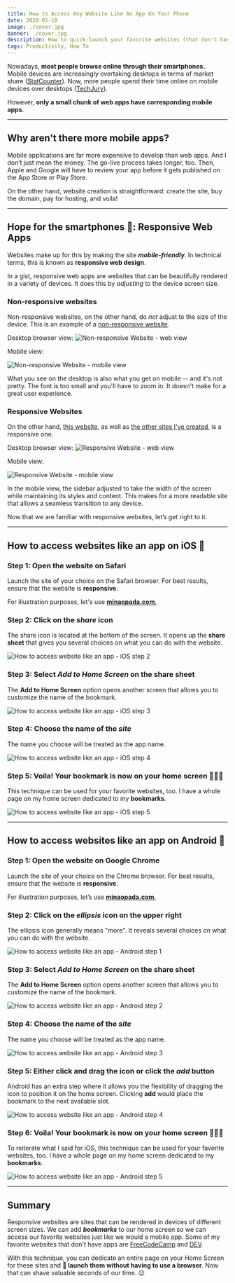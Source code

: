 ```yaml
---
title: How to Access Any Website Like An App On Your Phone
date: 2020-05-10
image: ./cover.jpg
banner: ./cover.jpg
description: How to quick-launch your favorite websites (that don't have mobile apps) on your phone (iOS & Android). Learn about responsive web apps and how they help you access sites on your phone.
tags: Productivity, How To
---
```


Nowadays, **most people browse online through their smartphones.**. Mobile devices are increasingly overtaking desktops in terms of market share ([StatCounter](https://gs.statcounter.com/platform-market-share/desktop-mobile-tablet)). Now, more people spend their time online on mobile devices over desktops ([TechJury](https://techjury.net/stats-about/mobile-vs-desktop-usage/#gref)).

However, **only a small chunk of web apps have corresponding mobile apps**.

---

## Why aren't there more mobile apps?

Mobile applications are far more expensive to develop than web apps. And I don’t just mean the money. The go-live process takes longer, too. Then, Apple and Google will have to review your app before it gets published on the App Store or Play Store.

On the other hand, website creation is straightforward: create the site, buy the domain, pay for hosting, and voila!

---

## Hope for the smartphones 📱: Responsive Web Apps

Websites make up for this by making the site **_mobile-friendly_**. In technical terms, this is known as **responsive web design**.

In a gist, responsive web apps are websites that can be beautifully rendered in a variety of devices. It does this by _adjusting_ to the device screen size.

### Non-responsive websites

Non-responsive websites, on the other hand, do _not_ adjust to the size of the device. This is an example of a [non-responsive website](https://dequeuniversity.com/library/responsive/1-non-responsive).

Desktop browser view:
![Non-responsive Website - web view](./non-responsive-web.png)

Mobile view:

<Row>
<Col>

![Non-responsive Website - mobile view](./non-responsive-mobile.jpg)

</Col>
<Col></Col>
</Row>

What you see on the desktop is also what you get on mobile -- and it's not pretty. The font is too small and you'll have to zoom in. It doesn't make for a great user experience.

### Responsive Websites

On the other hand, [this website](https://minaopada.com), as well as [the other sites I've created](https://minaopada.com/keeping-sane-daily-doses-of-productivity/), is a responsive one.

Desktop browser view:
![Responsive Website - web view](./responsive-web.png)

Mobile view:

<Row>
<Col>

![Responsive Website - mobile view](./responsive-mobile.jpeg)

</Col>
<Col></Col>
</Row>


In the mobile view, the sidebar adjusted to take the width of the screen while maintaining its styles and content. This makes for a more readable site that allows a seamless transition to any device.

Now that we are familiar with responsive websites, let’s get right to it.

---

## How to access websites like an app on iOS 🍎

### Step 1: Open the website on Safari

Launch the site of your choice on the Safari browser. For best results, ensure that the website is **responsive**.

For illustration purposes, let's use [**minaopada.com**.](http://minaopada.com)

### Step 2: Click on the _share_ icon

The share icon is located at the bottom of the screen. It opens up the **share sheet** that gives you several choices on what you can do with the website.

<Row>
<Col>

![How to access website like an app - iOS step 2](./ios/2.jpg)

</Col>
<Col></Col>
</Row>

### Step 3: Select _Add to Home Screen_ on the share sheet

The **Add to Home Screen** option opens another screen that allows you to customize the name of the bookmark.

<Row>
<Col>

![How to access website like an app - iOS step 3](./ios/3.jpg)

</Col>
<Col></Col>
</Row>

### Step 4: Choose the name of the _site_

The name you choose will be treated as the app name.

<Row>
<Col>

![How to access website like an app - iOS step 4](./ios/4.jpg)

</Col>
<Col></Col>
</Row>

### Step 5: Voila! Your bookmark is now on your home screen 💁🏻‍♀️

This technique can be used for your favorite websites, too. I have a whole page on my home screen dedicated to my **bookmarks**.

<Row>
<Col>

![How to access website like an app - iOS step 5](./ios/5.jpg)

</Col>
<Col></Col>
</Row>

---

## How to access websites like an app on Android 🤖

### Step 1: Open the website on Google Chrome

Launch the site of your choice on the Chrome browser. For best results, ensure that the website is **responsive**.

For illustration purposes, let’s use [**minaopada.com**.](http://minaopada.com/)

### Step 2: Click on the _ellipsis_ icon on the upper right

The ellipsis icon generally means "more". It reveals several choices on what you can do with the website.

<Row>
<Col>

![How to access website like an app - Android step 1](./android/1.jpg)

</Col>
<Col></Col>
</Row>

### Step 3: Select _Add to Home Screen_ on the share sheet

The **Add to Home Screen** option opens another screen that allows you to customize the name of the bookmark.

<Row>
<Col>

![How to access website like an app - Android step 2](./android/2.jpg)

</Col>
<Col></Col>
</Row>

### Step 4: Choose the name of the _site_

The name you choose will be treated as the app name.

<Row>
<Col>

![How to access website like an app - Android step 3](./android/3.jpg)

</Col>
<Col></Col>
</Row>

### Step 5: Either click and drag the icon or click the _add_ button

Android has an extra step where it allows you the flexibility of dragging the icon to position it on the home screen. Clicking **add** would place the bookmark to the next available slot.

<Row>
<Col>

![How to access website like an app - Android step 4](./android/4.jpg)

</Col>
<Col></Col>
</Row>

### Step 6: Voila! Your bookmark is now on your home screen 💁🏻‍♀️

To reiterate what I said for iOS, this technique can be used for your favorite websites, too. I have a whole page on my home screen dedicated to my **bookmarks**.

<Row>
<Col>

![How to access website like an app - Android step 5](./android/5.jpg)

</Col>
<Col></Col>
</Row>

---

## Summary

Responsive websites are sites that can be rendered in devices of different screen sizes. We can add **_bookmarks_** to our home screen so we can access our favorite websites just like we would a mobile app. Some of my favorite websites that don't have apps are [FreeCodeCamp](https://www.freecodecamp.org/) and [DEV](https://dev.to/).

With this technique, you can dedicate an entire page on your Home Screen for these sites and **🚀 launch them without having to use a browser**. Now that can shave valuable seconds of our time. 😉
